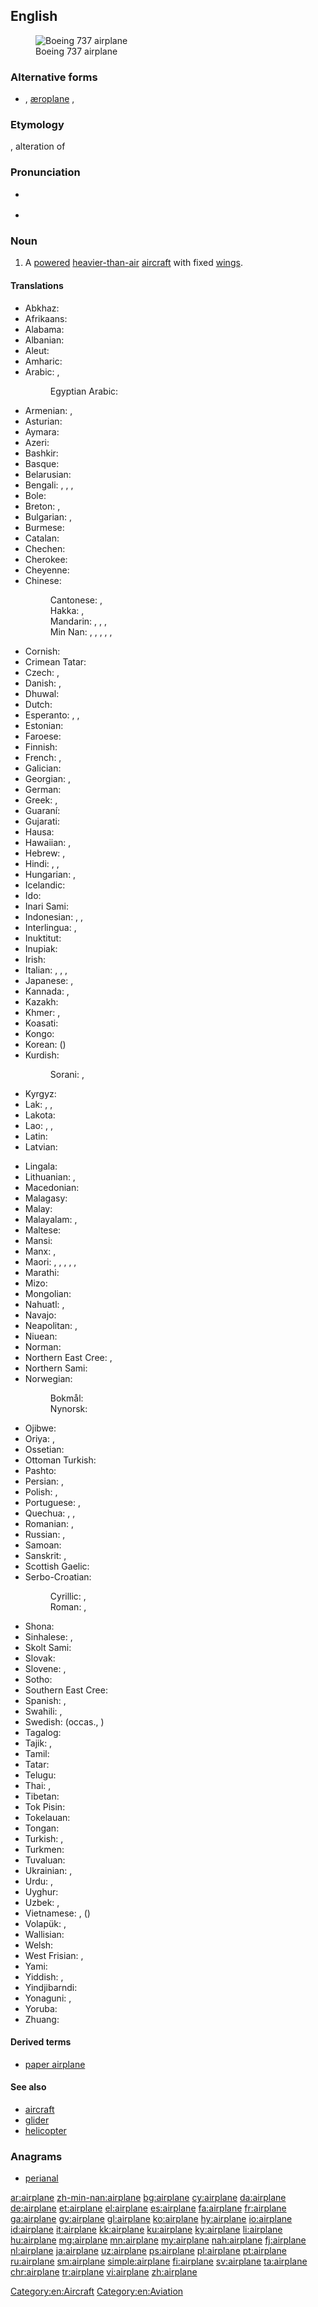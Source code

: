 ==English==
[[Image:Ryanair.arp.750pix.jpg|thumb|right|Boeing 737 airplane]]

===Alternative forms===
* {{l|en|aeroplane}} {{qualifier|Australian, New Zealand, South Africa, UK}}, [[æroplane]] {{qualifier|hypercorrect}}, {{l|en|aëroplane}}

===Etymology===
{{compound|air|plane|lang=en}}, alteration of {{m|en|aeroplane|}}

===Pronunciation===
* {{a|US}} {{IPA|/ˈɛɹˌpleɪ̯n/|lang=en}}
* {{audio|en-us-airplane.ogg|Audio (US)|lang=en}}

===Noun===
{{en-noun}}

# {{label|en|US}} A [[powered]] [[heavier-than-air]] [[aircraft]] with fixed [[wing]]s.

====Translations====
{{trans-top|powered aircraft}}
* Abkhaz: {{t|ab|аероплан|alt=ааероплан|sc=Cyrl}}
* Afrikaans: {{t|af|vliegtuig}}
* Alabama: {{t|akz|piɬɬawakáyka}}
* Albanian: {{t+|sq|aeroplan|m}}
* Aleut: {{t|ale|igax̂tax̂}}
* Amharic: {{t|am|አይሮፕላን|sc=Ethi}}
* Arabic: {{t+|ar|طَائِرَة|f}}, {{t|ar|طَيَّارَة|f}}
*: Egyptian Arabic: {{t|arz|طيارة|f|tr=ṭayaara|sc=Arab}}
* Armenian: {{t+|hy|օդանավ}}, {{t+|hy|ինքնաթիռ}}
* Asturian: {{t|ast|avión|m}}
* Aymara: {{t|ay|latajamach'iwa}}
* Azeri: {{t+|az|təyyarə}}
* Bashkir: {{t|ba|самолёт|sc=Cyrl}}
* Basque: {{t+|eu|hegazkin}}
* Belarusian: {{t|be|самалёт|m|sc=Cyrl}}
* Bengali: {{t|bn|খপোত|tr=khôpot|sc=Beng}}, {{t|bn|উড়োজাহাজ|tr=uŗojahaj|sc=Beng}}, {{t|bn|বিমান|tr=biman|sc=Beng}}, {{t|bn|আকাশযান|tr=akashôyan|sc=Beng}}
* Bole: {{t|bol|jirginsama}}
* Breton: {{t+|br|karr-nij|m}}, {{t|br|nijerez|f}}
* Bulgarian: {{t+|bg|самоле́т|m}}, {{qualifier|archaic}} {{t+|bg|авио́н|m}}
* Burmese: {{t|my|လေယာဉ်ပျံ|sc=Mymr}}
* Catalan: {{t+|ca|avió|m}}
* Chechen: {{t|ce|кема}}
* Cherokee: {{t|chr|ᏥᏳ ᎦᏃᎯᎵᏙᎯ}}
* Cheyenne: {{t|chy|ame'hahtȯtse}}
* Chinese:
*: Cantonese: {{t|yue|飛機|sc=Hani}}, {{t|yue|飞机|tr=fei1 gei1|sc=Hani}}
*: Hakka: {{t|hak|飛行機}}, {{t|hak|飞行机|tr=fî-hàng-kî, pî-hàng-kî, fî-yàng-kî, pî-yàng-kî}}
*: Mandarin: {{t+|cmn|飛機|sc=Hani}}, {{t+|cmn|飞机|tr=fēijī|sc=Hani}}, {{t+|cmn|飛行機|sc=Hani}}, {{t+|cmn|飞行机|tr=fēixíngjī|sc=Hani}}
*: Min Nan: {{t+|nan|飛機|sc=Hani}}, {{t+|nan|飞机|tr=hui-ki|sc=Hani}}, {{t+|nan|飛行機}}, {{t|nan|飞行机|tr=hui-hêng-ki, poe-hêng-ki, pe-hêng-ki, hue-lêng-ki, hui-lêng-ki, poe-lêng-ki, hoe-nn̄g-ki}}, {{t+|nan|飛船}}, {{t|nan|飞船|tr=poe-chûn, pe-chûn, hui-chûn}} {{qualifier|dated}}
* Cornish: {{t|kw|jynn ebron|m}}
* Crimean Tatar: {{t|crh|tayare}}
* Czech: {{t+|cs|letoun|m}}, {{t+|cs|letadlo|n}}
* Danish: {{t+|da|flyvemaskine|c}}, {{t+|da|fly|n}}
* Dhuwal: {{t|duj|ḏikarr}}
* Dutch: {{t+|nl|vliegtuig|n}}
* Esperanto: {{t|eo|avio}}, {{t|eo|aviadilo}}, {{t|eo|flugmaŝino}}
* Estonian: {{t+|et|lennuk}}
* Faroese: {{t|fo|flogfar|n}}
* Finnish: {{t+|fi|lentokone}}
* French: {{t+|fr|avion|m}}, {{t+|fr|aéroplane|m}}
* Galician: {{t+|gl|avión|m}}
* Georgian: {{t+|ka|თვითმფრინავი|sc=Geor}}, {{t|ka|აეროპლანი|sc=Geor}}
* German: {{t+|de|Flugzeug|n}}
* Greek: {{t+|el|αεροπλάνο|n}}, {{t+|el|αεροσκάφος|n}}
* Guaraní: {{t|gn|kurusu veve}}
* Gujarati: {{t|gu|વિમાન|tr=vimān|sc=Gujr}}
* Hausa: {{t+|ha|jirgin sama}}
* Hawaiian: {{t|haw|mokulele}}, {{t|haw|mokuea}}
* Hebrew: {{t+|he|מָטוֹס|m|tr=matos}}, {{t+|he|אֲוִירוֹן|m|tr=ăvirōn}}
* Hindi: {{t|hi|विमान|tr=vimān}}, {{t|hi|हवाई जहाज़|m|tr=havā'ī jahāz}}, {{t|hi|वायु-यान|tr=vāyu-yān}}
* Hungarian: {{t+|hu|repülőgép}}, {{qualifier|colloquial}} {{t+|hu|repülő}}
* Icelandic: {{t+|is|flugvél|f}}
* Ido: {{t+|io|aeroplano}}
* Inari Sami: {{t|smn|kirdemmaašin}}
* Indonesian: {{t|id|pesawat bersayap tetap}}, {{t+|id|pesawat terbang}}, {{t+|id|kapal terbang}}
* Interlingua: {{t|ia|avion}}, {{t|ia|aeroplano}}
* Inuktitut: {{t|iu|ᑎᖕᒥᓲᖅ|sc=Cans}}
* Inupiak: {{t|ik|tiŋŋun}}
* Irish: {{t+|ga|eitleán|m}}
* Italian: {{t+|it|aereo|m}}, {{t+|it|aeroplano|m}}, {{t+|it|apparecchio|m}}, {{t+|it|aeromobile|f}}
* Japanese: {{t+|ja|飛行機|tr=[[ひこうき]], hikōki}}, {{t+|ja|航空機|tr=[[こうくうき]], kōkūki}}
* Kannada: {{t|kn|ಏರೋಪ್ಲೇನ್|sc=Knda}}, {{t+|kn|ಗಾಳಿತೇರು|sc=Knda}}
* Kazakh: {{t+|kk|ұшақ|sc=Cyrl}}
* Khmer: {{t|km|កប៉ាល់ហោះ|sc=Khmr|tr=ka’pal hɑh}}, {{t|km|យន្ដហោះ|sc=Khmr|tr=yʊən hɑh}}
* Koasati: {{t|cku|piththawaika}}
* Kongo: {{t|kg|ndèke}}
* Korean: {{t+|ko|비행기|sc=Hang}} ({{t+|ko|飛行機|sc=Hani}})
* Kurdish: {{t+|ku|balafir|sc=ku-Arab}}
*: Sorani: {{t|ku|فڕۆکه|tr=fRoka|sc=ku-Arab}}, {{t|ku|ته‌یاره‌|tr=tayAra|sc=ku-Arab}}
* Kyrgyz: {{t+|ky|самолёт|sc=Cyrl}}
* Lak: {{t|lbe|самолет}}, {{t|lbe|айрипӏалан|alt=айрипIалан}}, {{t|lbe|айлипӏалан|alt=айлипIалан}}
* Lakota: {{t|lkt|kiŋyékhiyapi}}
* Lao: {{t|lo|ອາກາດຍານ|sc=Laoo}}, {{t|lo|ເຄື່ອງບິນ|sc=Laoo}}, {{t|lo|ເຮືອບິນ|sc=Laoo}}
* Latin: {{t|la|aeroplanum|n}}
* Latvian: {{t|lv|lidmašīna|f}}
{{trans-mid}}
* Lingala: {{t|ln|mpɛ́pɔ}}
* Lithuanian: {{t+|lt|lėktuvas|m}}, {{t|lt|aeroplanas|m}} {{qualifier|archaic}}
* Macedonian: {{t|mk|авио́н|m}}
* Malagasy: {{t+|mg|fiaramanidina}}
* Malay: {{t|ms|kapal terbang}}
* Malayalam: {{t+|ml|വിമാനം|sc=Mlym}}, {{t|ml|വിമാനങ്ങൾ|sc=Mlym}}
* Maltese: {{t|mt|ajruplan|m}}
* Mansi: {{t|mns|товлыӈхап|tr=towliŋxap}}
* Manx: {{t|gv|etlan|m}}, {{t|gv|greie etlee|m}}
* Maori: {{t|mi|manurere}}, {{t|mi|eropereina}}, {{t|mi|aropereina}}, {{t|mi|rererangi}}, {{t|mi|waka rererangi}}, {{t|mi|wakarere}}
* Marathi: {{t|mr|विमान|tr=vimān|sc=Deva}}
* Mizo: {{t|lus|thlawhtheihna}}
* Mongolian: {{t+|mn|нисэх онгоц|sc=Cyrl}}
* Nahuatl: {{t+|nah|tepoztōtōtl}}, {{t|nah|tepozpatlanqui}}
* Navajo: {{t|nv|chidí naatʼaʼí}}
* Neapolitan: {{t|nap|arioplàno|m}}, {{t|nap|apparècchio|m}}
* Niuean: {{t|niu|vakalele}}
* Norman: {{t|nrf|avion|m}}
* Northern East Cree: {{t|crl|ᑳᐱᒥᐦᔮᒥᑭᐦᒡ|tr=kaapimihyaamikihch}}, {{t|crl|ᑳᐱᐹᒥᐦᔮᒥᑭᐦᒡ|tr=kaapipaamihyaamikihch}}
* Northern Sami: {{t|se|girdi}}
* Norwegian:
*: Bokmål: {{t+|no|fly|n}}
*: Nynorsk: {{t|nn|fly|n}}
* Ojibwe: {{t|oj|bemisemagak}}
* Oriya: {{t|or|ଉଡ଼ାଜାହାଜ|tr=uṛājāhāj|sc=Orya}}, {{t+|or|ବିମାନ|tr=bimān|sc=Orya}}
* Ossetian: {{t|os|хӕдтӕхӕг|sc=Cyrl}}
* Ottoman Turkish: {{t|ota|طیاره|tr=tayyare|sc=ota-Arab}}
* Pashto: {{t+|ps|الوتكه|f|tr=alwatëka|sc=ps-Arab}}
* Persian: {{t+|fa|هواپیما|tr=havâpeymâ}}, {{t+|fa|طیاره|tr=tayyâre|sc=fa-Arab}}
* Polish: {{t+|pl|samolot|m}}, {{t+|pl|aeroplan|m}}
* Portuguese: {{t+|pt|avião|m}}, {{t+|pt|aeroplano|m}}
* Quechua: {{t|qu|antanka}}, {{t|qu|lata pisqu}}, {{t|qu|maraq}}
* Romanian: {{t+|ro|aeroplan|m}}, {{t+|ro|avion|m}}
* Russian: {{t+|ru|самолёт|m}}, {{t+|ru|аэропла́н|m}} {{qualifier|obsolete}}
* Samoan: {{t|sm|vaʻalele}}
* Sanskrit: {{t|sa|विमान|sc=Deva}}, {{t|sa|वायु-यान|sc=Deva}}
* Scottish Gaelic: {{t|gd|itealan|m}}
* Serbo-Croatian:
*: Cyrillic: {{t|sh|авион|m}}, {{t|sh|зракоплов|m}}
*: Roman: {{t+|sh|avion|m|sc=Latn}}, {{t+|sh|zrakoplov|m|sc=Latn}}
* Shona: {{t|sn|ndege}}
* Sinhalese: {{t|si|ගුවන්යානය|sc=Sinh}}, {{t|si|අහස්යානය|sc=Sinh}}
* Skolt Sami: {{t|sms|jarplan}}
* Slovak: {{t+|sk|lietadlo|n}}
* Slovene: {{t+|sl|letalo|n}}, {{t|sl|avion|m}}
* Sotho: {{t+|st|sefofane}}
* Southern East Cree: {{t|crj|ᑳᐱᒥᐦᔮᒪᑲᐦᒡ|tr=kaapimihyaamakahch}}
* Spanish: {{t+|es|avión|m}}, {{t+|es|aeroplano|m}}
* Swahili: {{t+|sw|ndege}}, {{t+|sw|eropleni|c9|c10}}
* Swedish: {{t+|sv|flygplan}} (occas., {{t|sv|flygmaskin}})
* Tagalog: {{t+|tl|eroplano}}
* Tajik: {{t|tg|самолёт|sc=Cyrl}}, {{t+|tg|тайёра|sc=Cyrl}}
* Tamil: {{t+|ta|விமானம்|sc=Taml}}
* Tatar: {{t+|tt|очкыч|sc=Cyrl}}
* Telugu: {{t+|te|విమానము|sc=Telu}}
* Thai: {{t+|th|เครื่องบิน|tr=krêuang bin}}, {{t|th|อากาศยาน|tr=aagàat yaan}}
* Tibetan: {{t|bo|གནམ་གྲུ|sc=Tibt}}
* Tok Pisin: {{t+|tpi|balus}}
* Tokelauan: {{t|tkl|vakalele}}
* Tongan: {{t|to|vakapuna}}
* Turkish: {{t+|tr|uçak}}, {{qualifier|obsolete}} {{t+|tr|tayyare}}
* Turkmen: {{t|tk|samolýot}}
* Tuvaluan: {{t|tvl|vakalele}}
* Ukrainian: {{t+|uk|літа́к|m|sc=Cyrl}}, {{t+|uk|аеропла́н|m|sc=Cyrl}} {{qualifier|obsolete}}
* Urdu: {{t|ur|ہوائی جہاز|m|tr=havā'ī jahāz}}, {{t|ur|ہوائی پیما}}
* Uyghur: {{t|ug|ئايروپىلان|sc=ug-Arab}}
* Uzbek: {{t+|uz|tayora}}, {{t+|uz|samolyot}}
* Vietnamese: {{t+|vi|máy bay}} {{qualifier|North, standard}}, {{t+|vi|phi cơ}} ({{t|vi|飛機|sc=Hani}}) {{qualifier|South}}
* Volapük: {{t+|vo|flitöm}}, {{t|vo|leflitöm}} {{qualifier|augmentative}}
* Wallisian: {{t|wls|vakalele}}
* Welsh: {{t+|cy|awyren|f}}
* West Frisian: {{t|fy|fleantúch|n}}, {{t|fy|fleanmasine}}
* Yami: {{t|tao|sikoki}}
* Yiddish: {{t|yi|אַעראָפּלאַן|m|sc=Hebr}}, {{t|yi|עראָפּלאַן|m|sc=Hebr}}
* Yindjibarndi: {{t|yij|barbarrnyungu}}
* Yonaguni: {{t|yoi|飛行機|tr=ひぐんき, higunki}}, {{t|yoi|飛行機|tr=ちこーき, chikouki}}
* Yoruba: {{t|yo|ọkọ̀ òfurufú}}
* Zhuang: {{t|za|feihgih}}
{{trans-bottom}}

====Derived terms====
* [[paper airplane]]

====See also====
* [[aircraft]]
* [[glider]]
* [[helicopter]]

===Anagrams===
* [[perianal#English|perianal]]

[[Category:en:Aircraft]]
[[Category:en:Aviation]]

[[ar:airplane]]
[[zh-min-nan:airplane]]
[[bg:airplane]]
[[cy:airplane]]
[[da:airplane]]
[[de:airplane]]
[[et:airplane]]
[[el:airplane]]
[[es:airplane]]
[[fa:airplane]]
[[fr:airplane]]
[[ga:airplane]]
[[gv:airplane]]
[[gl:airplane]]
[[ko:airplane]]
[[hy:airplane]]
[[io:airplane]]
[[id:airplane]]
[[it:airplane]]
[[kk:airplane]]
[[ku:airplane]]
[[ky:airplane]]
[[li:airplane]]
[[hu:airplane]]
[[mg:airplane]]
[[mn:airplane]]
[[my:airplane]]
[[nah:airplane]]
[[fj:airplane]]
[[nl:airplane]]
[[ja:airplane]]
[[uz:airplane]]
[[ps:airplane]]
[[pl:airplane]]
[[pt:airplane]]
[[ru:airplane]]
[[sm:airplane]]
[[simple:airplane]]
[[fi:airplane]]
[[sv:airplane]]
[[ta:airplane]]
[[chr:airplane]]
[[tr:airplane]]
[[vi:airplane]]
[[zh:airplane]]